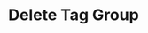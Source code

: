 ---
title: "Delete Tag Group"
openapi: "DELETE /v0/platform/tag-groups/{tag_group_id}"
description: "Delete a platform tag group. This will also remove all tags this tag group from all line entries and transactions."
---